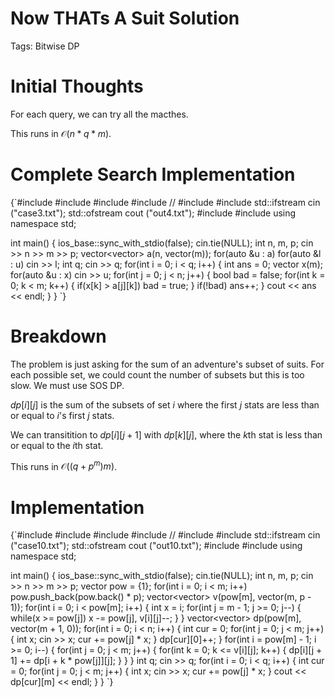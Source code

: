 


<Sidebar moduleName={moduleName} /> 

# Now THATs A Suit Solution

Tags: Bitwise DP 

# Initial Thoughts

For each query, we can try all the macthes.

This runs in $\mathcal{O}(n*q*m)$.

# Complete Search Implementation

<div style={{ transform: 'translateX(150px)' }}>
  <SyntaxHighlighter language="cpp" style={okaidia}>
{`#include <queue>
#include <cmath>
#include <cstdio>
#include <vector>
// #include <iostream> 
#include <fstream>
std::ifstream cin ("case3.txt");
std::ofstream cout ("out4.txt");
#include <algorithm>
#include <map>
using namespace std;



int main() {
    ios_base::sync_with_stdio(false);
    cin.tie(NULL);
    int n, m, p; 
    cin >> n >> m >> p; 
    vector<vector<int>> a(n, vector<int>(m)); 
    for(auto &u : a) for(auto &l : u) cin >> l; 
    int q; 
    cin >> q; 
    for(int i = 0; i < q; i++) {
        int ans = 0; 
        vector<int> x(m);
        for(auto &u : x) cin >> u; 
        for(int j = 0; j < n; j++) {
            bool bad = false; 
            for(int k = 0; k < m; k++) {
                if(x[k] > a[j][k]) bad = true; 
            }
            if(!bad) ans++; 
        }
        cout << ans << endl;
    }
}
`}
  </SyntaxHighlighter>
</div>

# Breakdown 

The problem is just asking for the sum of an adventure's subset of suits. For each possible set, 
we could count the number of subsets but this is too slow. We must use SOS DP. 

$dp[i][j]$ is the sum of the subsets of set $i$ where the first $j$ stats are less than 
or equal to $i$'s first $j$ stats. 

We can transitition to $dp[i][j + 1]$ with $dp[k][j]$, where the $k$th stat is less than or equal to the $i$th stat. 

This runs in $\mathcal{O}((q+p^m)m)$.

# Implementation

<div style={{ transform: 'translateX(150px)' }}>
  <SyntaxHighlighter language="cpp" style={okaidia}>
{`#include <queue>
#include <cmath>
#include <cstdio>
#include <vector>
// #include <iostream> 
#include <fstream>
std::ifstream cin ("case10.txt");
std::ofstream cout ("out10.txt");
#include <algorithm>
#include <map>
using namespace std;



int main() {
    ios_base::sync_with_stdio(false);
    cin.tie(NULL);
    int n, m, p; 
    cin >> n >> m >> p; 
    vector<int> pow = {1}; 
    for(int i = 0; i < m; i++) pow.push_back(pow.back() * p); 
    vector<vector<int>> v(pow[m], vector<int>(m, p - 1)); 
    for(int i = 0; i < pow[m]; i++) {
        int x = i; 
        for(int j = m - 1; j >= 0; j--) {
            while(x >= pow[j]) x -= pow[j], v[i][j]--; 
        }
    }
    vector<vector<int>> dp(pow[m], vector<int>(m + 1, 0)); 
    for(int i = 0; i < n; i++) {
        int cur = 0;
        for(int j = 0; j < m; j++) {
            int x; 
            cin >> x; 
            cur += pow[j] * x; 
        }
        dp[cur][0]++; 
    }
    for(int i = pow[m] - 1; i >= 0; i--) { 
        for(int j = 0; j < m; j++) {
            for(int k = 0; k <= v[i][j]; k++) {
                dp[i][j + 1] += dp[i + k * pow[j]][j]; 
            }
        }
    }
    int q; 
    cin >> q; 
    for(int i = 0; i < q; i++) {
        int cur = 0;
        for(int j = 0; j < m; j++) {
            int x; 
            cin >> x; 
            cur += pow[j] * x; 
        }
        cout << dp[cur][m] << endl;
    }
}
`}
  </SyntaxHighlighter>
</div>

